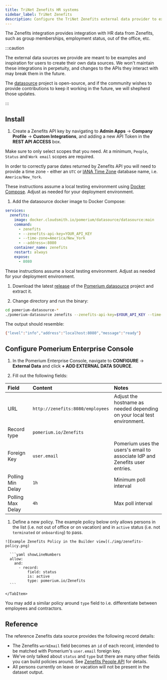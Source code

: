 ```yaml
---
title: TriNet Zenefits HR systems
sidebar_label: TriNet Zenefits
description: Configure the TriNet Zenefits external data provider to extend your access policies.
---
```



The Zenefits integration provides integration with HR data from Zenefits, such as group memberships, employment status, out of the office, etc.

:::caution

The external data sources we provide are meant to be examples and inspiration for users to create their own data sources. We won't maintain these integrations in perpetuity, and changes to the APIs they interact with may break them in the future.

The [datasource](https://github.com/pomerium/datasource) project is open-source, and if the community wishes to provide contributions to keep it working in the future, we will shepherd those updates.

:::

## Install

1. Create a Zenefits API key by navigating to **Admin Apps** → **Company Profile** → **Custom Integrations**, and adding a new API Token in the **REST API ACCESS** box.

Make sure to only select scopes that you need. At a minimum, `People`, `Status` and `Work email` scopes are required.

In order to correctly parse dates returned by Zenefits API you will need to provide a time zone - either an `UTC` or [IANA Time Zone] database name, i.e. `America/New_York`.

<Tabs>
<TabItem value="cloudsmith" label="Docker Compose">

These instructions assume a local testing environment using [Docker Compose]. Adjust as needed for your deployment environment.

1. Add the datasource docker image to Docker Compose:

```yaml showLineNumbers
services:
  zenefits:
    image: docker.cloudsmith.io/pomerium/datasource/datasource:main
    command:
      - zenefits
      - --zenefits-api-key=YOUR_API_KEY
      - --time-zone=America/New_York
      - --address=:8080
    container_name: zenefits
    restart: always
    expose:
      - 8080
```

</TabItem>

<TabItem value="binary" label="Binary">

These instructions assume a local testing environment. Adjust as needed for your deployment environment.

1. Download the latest [release] of the [Pomerium datasource] project and extract it.

1. Change directory and run the binary:

```sh
cd pomerium-datasource-*
./pomerium-datasource zenefits --zenefits-api-key=$YOUR_API_KEY --time-zone=America/New_York
```

The output should resemble:

```sh
{"level":"info","address":"localhost:8080","message":"ready"}
```

</TabItem>
</Tabs>

## Configure Pomerium Enterprise Console

1. In the Pomerium Enterprise Console, navigate to **CONFIGURE** → **External Data** and click **+ ADD EXTERNAL DATA SOURCE**.

1. Fill out the following fields:

| Field | Content | Notes |
| :-- | :-- | :-- |
| URL | `http://zenefits:8080/employees` | Adjust the hostname as needed depending on your local test environment. |
| Record type | `pomerium.io/Zenefits` |  |
| Foreign Key | `user.email` | Pomerium uses the users's email to associate IdP and Zenefits user entries. |
| Polling Min Delay | `1h` | Minimum poll interval |
| Polling Max Delay | `4h` | Max poll interval |

1. Define a new policy. The example policy below only allows persons in the list (i.e. not out of office or on vacation) and in `active` status (i.e. not `terminated` or `onboarding`) to pass.

  <Tabs>
    <TabItem value="builder" label="Builder">

    ![Example Zenefits Policy in the Builder view](./img/zenefits-policy.png)

  </TabItem>
  <TabItem value="editor" label="Editor">

      ```yaml showLineNumbers
      allow:
        and:
          - record:
              field: status
              is: active
              type: pomerium.io/Zenefits
      ```

    </TabItem>

  </Tabs>

You may add a similar policy around `type` field to i.e. differentiate between employees and contractors.

## Reference

The reference Zenefits data source provides the following record details:

- The Zenefits `workEmail` field becomes an `id` of each record, intended to be matched with Pomerium's `user.email` foreign key.
- We've only talked about `status` and `type` but there are many other fields you can build policies around. See [Zenefits People API] for details.
- All persons currently on leave or vacation will not be present in the dataset output.

[pomerium datasource]: https://github.com/pomerium/pomerium
[release]: https://github.com/pomerium/datasource/releases
[datasource]: https://github.com/pomerium/pomerium
[docker compose]: https://docs.docker.com/compose/
[iana time zone]: https://www.iana.org/time-zones
[zenefits people api]: https://developers.zenefits.com/docs/people

